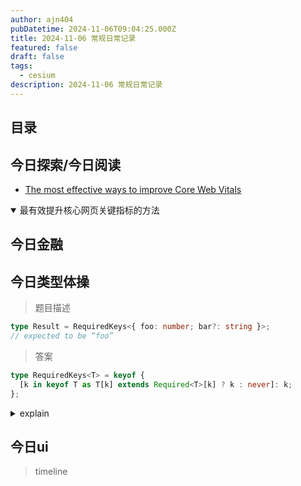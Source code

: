 ```yaml
---
author: ajn404
pubDatetime: 2024-11-06T09:04:25.000Z
title: 2024-11-06 常规日常记录
featured: false
draft: false
tags:
  - cesium
description: 2024-11-06 常规日常记录
---
```


## 目录

## 今日探索/今日阅读

- [The most effective ways to improve Core Web Vitals ](https://web.dev/articles/top-cwv)

<details open>
<summary>最有效提升核心网页关键指标的方法 </summary>

</details>

## 今日金融

## 今日类型体操

> 题目描述

```ts
type Result = RequiredKeys<{ foo: number; bar?: string }>;
// expected to be “foo”
```

> 答案

```ts
type RequiredKeys<T> = keyof {
  [k in keyof T as T[k] extends Required<T>[k] ? k : never]: k;
};
```

<details>
<summary>explain</summary>

这个 `RequiredKeys<T>` 类型的定义是用来获取类型 `T` 中所有必需属性的键。我们来逐步分析一下这个类型的构造。

1. **`keyof T`**: 这部分会返回类型 `T` 中所有属性的键。

2. **`[k in keyof T as T[k] extends Required<T>[k] ? k : never]`**: 这是一个映射类型，它会遍历 `T` 的所有键 `k`。对于每个键 `k`，它会检查 `T[k]` 是否是 `Required<T>[k]` 的子类型。如果是，则保留这个键 `k`，否则返回 `never`。`Required<T>` 会将 `T` 中的所有属性变为必需属性。

3. **`keyof {...}`**: 最后，外层的 `keyof` 会提取出这个映射类型的所有键，实际上就是 `T` 中所有必需属性的键。

因此，`RequiredKeys<T>` 的最终结果是一个联合类型，包含了 `T` 中所有必需属性的键。

### 示例

假设我们有以下类型：

```typescript
type Person = {
  name: string;
  age?: number;
  address?: string;
  email: string;
};

type RequiredKeysOfPerson = RequiredKeys<Person>; // "name" | "email"
```

在这个例子中，`RequiredKeys<Person>` 将返回 `"name" | "email"`，因为这两个属性是必需的。

### 总结

这个类型定义非常有用，尤其是在处理复杂类型时，可以帮助我们快速获取必需属性的键，以便进行类型安全的操作。你可以在 TypeScript 中使用这个类型来增强你的类型系统的灵活性和可读性。

</details>

## 今日ui

> timeline


<TimelineDemo client:load />
